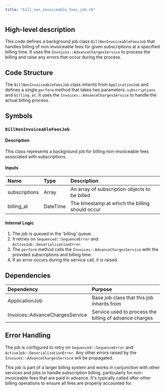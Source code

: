 ```yaml
---
title: "bill_non_invoiceable_fees_job.rb"
---
```


## High-level description
This code defines a background job class `BillNonInvoiceableFeesJob` that handles billing of non-invoiceable fees for given subscriptions at a specified billing time. It uses the `Invoices::AdvanceChargesService` to process the billing and raise any errors that occur during the process.

## Code Structure
The `BillNonInvoiceableFeesJob` class inherits from `ApplicationJob` and defines a single `perform` method that takes two parameters: `subscriptions` and `billing_at`. It uses the `Invoices::AdvanceChargesService` to handle the actual billing process.

## Symbols

### `BillNonInvoiceableFeesJob`
#### Description
This class represents a background job for billing non-invoiceable fees associated with subscriptions.

#### Inputs
| Name | Type | Description |
|:-----|:-----|:------------|
| subscriptions | Array | An array of subscription objects to be billed |
| billing_at | DateTime | The timestamp at which the billing should occur |

#### Internal Logic
1. The job is queued in the 'billing' queue.
2. It retries on `Sequenced::SequenceError` and `ActiveJob::DeserializationError`.
3. The `perform` method calls the `Invoices::AdvanceChargesService` with the provided subscriptions and billing time.
4. If an error occurs during the service call, it is raised.

## Dependencies
| Dependency | Purpose |
|:-----------|:--------|
| ApplicationJob | Base job class that this job inherits from |
| Invoices::AdvanceChargesService | Service used to process the billing of advance charges |

## Error Handling
The job is configured to retry on `Sequenced::SequenceError` and `ActiveJob::DeserializationError`. Any other errors raised by the `Invoices::AdvanceChargesService` will be propagated.

This job is part of a larger billing system and works in conjunction with other services and jobs to handle subscription billing, particularly for non-invoiceable fees that are paid in advance. It's typically called after other billing operations to ensure all fees are properly accounted for.